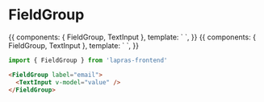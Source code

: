 

<Meta title="FieldGroup" component={FieldGroup} />

# FieldGroup


<Preview>
  <Story name="default">
    {{
      components: { FieldGroup, TextInput },
      template: `
      <FieldGroup label="email"><TextInput /></FieldGroup>`,
    }}
  </Story>
  <Story name="has options">
    {{
      components: { FieldGroup, TextInput },
      template: `
      <FieldGroup
        :required="false"
        errorMessage="invalid email"
        label="email"
        subLabel="email"
      >
        <template #default>
          <TextInput error />
        </template>
        <template #note>
          hogehoge
        </template>
      </FieldGroup>`,
    }}
  </Story>
</Preview>

```typescript
import { FieldGroup } from 'lapras-frontend'
```

```html
<FieldGroup label="email">
  <TextInput v-model="value" />
</FieldGroup>
```

<Props of={FieldGroup} />
